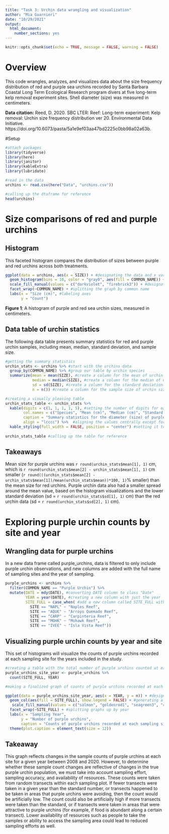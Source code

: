 ```yaml
---
title: "Task 3: Urchin data wrangling and visualization"
author: "Mia Guarnieri"
date: "10/29/2021"
output: 
  html_document: 
    number_sections: yes
---
```


```r
knitr::opts_chunk$set(echo = TRUE, message = FALSE, warning = FALSE)
```


# Overview
This code wrangles, analyzes, and visualizes data about the size frequency distribution of red and purple sea urchins recorded by Santa Barbara Coastal Long Term Ecological Research program divers at five long-term kelp removal experiment sites. Shell diameter (size) was measured in centimeters.

**Data citation:** Reed, D. 2020. SBC LTER: Reef: Long-term experiment: Kelp removal: Urchin size frequency distribution ver 20. Environmental Data Initiative. https://doi.org/10.6073/pasta/5a1e9ef03aa47bd2225c0bb98a02a63b. 

#Setup

```r
#attach packages
library(tidyverse)
library(here)
library(janitor)
library(kableExtra)
library(lubridate)

#read in the data
urchins <- read.csv(here("Data", "urchins.csv"))

#calling up the dtaframe for reference
head(urchins)
```


# Size comparisons of red and purple urchins

## Histogram

This faceted histogram compares the distribution of sizes between purple and red urchins across both treatments. 

```r
ggplot(data = urchins, aes(x = SIZE)) + #designating the data and x variable
  geom_histogram(bins = 10, color = "gray0", aes(fill = COMMON_NAME)) + #selecting a histogram, designating bin number, color coding by species, and adding outlines
  scale_fill_manual(values = c("darkviolet", "firebrick3")) + #designating color coding
  facet_wrap(~COMMON_NAME) + #splitting the graph by common name
  labs(x = "Size (cm)", #labeling axes
       y = "Count")
```

**Figure 1**: A histogram of purple and red sea urchin sizes, measured in centimeters.

## Data table of urchin statistics

The following data table presents summary statistics for red and purple urchin samples, including mean, median, standard deviation, and sample size.

```r
#getting the summary statistics
urchin_stats <- urchins %>% #start with the urchins data
  group_by(COMMON_NAME) %>% #group our table by urchin species
  summarize(mean = mean(SIZE), #create a column for the mean of urchin sizes
            median = median(SIZE), #create a column for the median of urchin sizes
            sd = sd(SIZE), #create a column for the standard deviation of urchin sizes
            n = n()) #create a column for the sample size of urchin sizes

#creating a visually pleasing table
urchin_stats_table <- urchin_stats %>% 
  kable(digits = c(1, 1, 1, 1, 5), #setting the number of digits for each column; similar to `round()`)
        col.names = c("Species", "Mean (cm)", "Median (cm)", "Standard Deviation (cm)", "Sample Size"), #naming columns
        caption = "Summary statistics for the diameter (size) of purple and red sea urchins recorded by Santa Barbara Coastal Long Term Ecological Research program divers at five long-term kelp removal experiment sites.", #giving the table a caption above
        align = "lcccc") %>%  #aligning the values centrally except for the species column (left aligned)
  kable_styling(full_width = FALSE, position = "center") #setting it to not take up the full page width and be center aligned
  
urchin_stats_table #calling up the table for reference
```

## Takeaways

Mean size for purple urchins was `r round(urchin_stats$mean[1], 1)` cm, which is `r round(urchin_stats$mean[2] - urchin_stats$mean[1], 1)` cm smaller (`r round(((urchin_stats$mean[2] - urchin_stats$mean[1])/mean(urchin_stats$mean))*100, 1)`% smaller) than the mean size for red urchins. Purple urchin data also had a smaller spread around the mean value, based on the histogram visualizations and the lower standard deviation (sd = `r round(urchin_stats$sd[1], 1)` cm) than the red urchin data (sd = `r round(urchin_stats$sd[2], 1)` cm).


# Exploring purple urchin counts by site and year

## Wrangling data for purple urchins

In a new data frame called purple_urchins, data is filtered to only include purple urchin observations, and new columns are added with the full name of sampling sites and the year of sampling.

```r
purple_urchins <- urchins %>% 
  filter(COMMON_NAME == "Purple Urchin") %>% 
  mutate(DATE = mdy(DATE), #converting DATE column to class "Date"
         YEAR = year(DATE), #creating a new column with just the year
         SITE_FULL = case_when( #add a new column called SITE_FULL with full site names based on abbreviations from the SITE column
           SITE == "NAPL" ~ "Naples Reef", 
           SITE == "AQUE" ~ "Arroyo Quemado Reef",
           SITE == "CARP" ~ "Carpinteria Reef",
           SITE == "MOHK" ~ "Mohawk Reef",
           SITE == "IVEE" ~ "Isla Vista Reef"))
```

## Visualizing purple urchin counts by year and site

This set of histograms will visualize the counts of purple urchins recorded at each sampling site for the years included in the study.

```r
#creating a table with the total number of purple urchins counted at each site per year
purple_urchins_site_year <- purple_urchins %>% 
  count(SITE_FULL, YEAR) 

#making a finalized graph of counts of purple urchins recorded at each site over time for the years included in the study. 

ggplot(data = purple_urchins_site_year, aes(x = YEAR, y = n)) + #designating data set and axes
  geom_col(aes(fill = SITE_FULL), show.legend = FALSE) + #generating a column graph and hiding the legend
   scale_fill_manual(values = c("salmon", "goldenrod1", "seagreen3", "cornflowerblue", "mediumpurple1")) + #designating color coding
  facet_wrap(~SITE_FULL) + #splitting graphs up by year
  labs(x = "Sampling Year",
       y = "Number of purple urchins",
       caption = "Counts of purple urchins recorded at each sampling site for the years included in the study") +
  theme(plot.caption = element_text(size = 12))
```

## Takeaway

This graph reflects changes in the sample counts of purple urchins at each site for a given year between 2008 and 2020. However, to determine whether these sample count changes are reflective of changes in the true purple urchin population, we must take into account sampling effort, sampling accuracy, and availability of resources. These counts were taken from random transects within each sampling plot. If fewer transects were taken in a given year than the standard number, or transects happened to be taken in areas that purple urchins were avoiding, then the count would be artificially low. The count could also be artificially high if more transects were taken than the standard, or if transects were taken in areas that were attractive to purple urchins (for example, if food is abundant along a certain transect). Lower availability of resources such as people to take the samples or ability to access the sampling area could lead to reduced sampling efforts as well.



